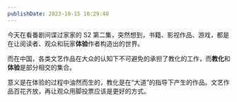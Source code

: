 ```yaml
---
publishDate: 2023-10-15 10:29:40
---
```


今天在看番剧间谍过家家的 S2 第二集，突然想到，书籍、影视作品、游戏，都是在让阅读者、观众和玩家**体验**作者构造出的世界。

而在中国，各类文艺作品在大众的认知下不可避免的承担了教化的工作，而**教化**和**体验**是部分相交的集合。

意义是在体验的过程中油然而生的，教化是在“大道”的指导下产生的作品。文艺作品百花齐放，再让观众用脚投票应该是更好的方式。
